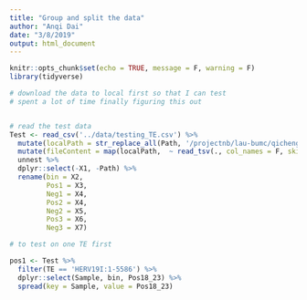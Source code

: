 ```yaml
---
title: "Group and split the data"
author: "Anqi Dai"
date: "3/8/2019"
output: html_document
---
```


```r
knitr::opts_chunk$set(echo = TRUE, message = F, warning = F)
library(tidyverse)
```

```r
# download the data to local first so that I can test
# spent a lot of time finally figuring this out 


# read the test data
Test <- read_csv('../data/testing_TE.csv') %>%
  mutate(localPath = str_replace_all(Path, '/projectnb/lau-bumc/qichengm/projects/Lau_lab/human/HD_PD_project/miRNA/','../data/countData/')) %>%
  mutate(fileContent = map(localPath,  ~ read_tsv(., col_names = F, skip = 1))) %>%
  unnest %>%
  dplyr::select(-X1, -Path) %>%
  rename(bin = X2,  
         Pos1 = X3,
         Neg1 = X4,
         Pos2 = X4,
         Neg2 = X5,
         Pos3 = X6,
         Neg3 = X7) 

# to test on one TE first

pos1 <- Test %>%
  filter(TE == 'HERV19I:1-5586') %>%
  dplyr::select(Sample, bin, Pos18_23) %>%
  spread(key = Sample, value = Pos18_23)

```


